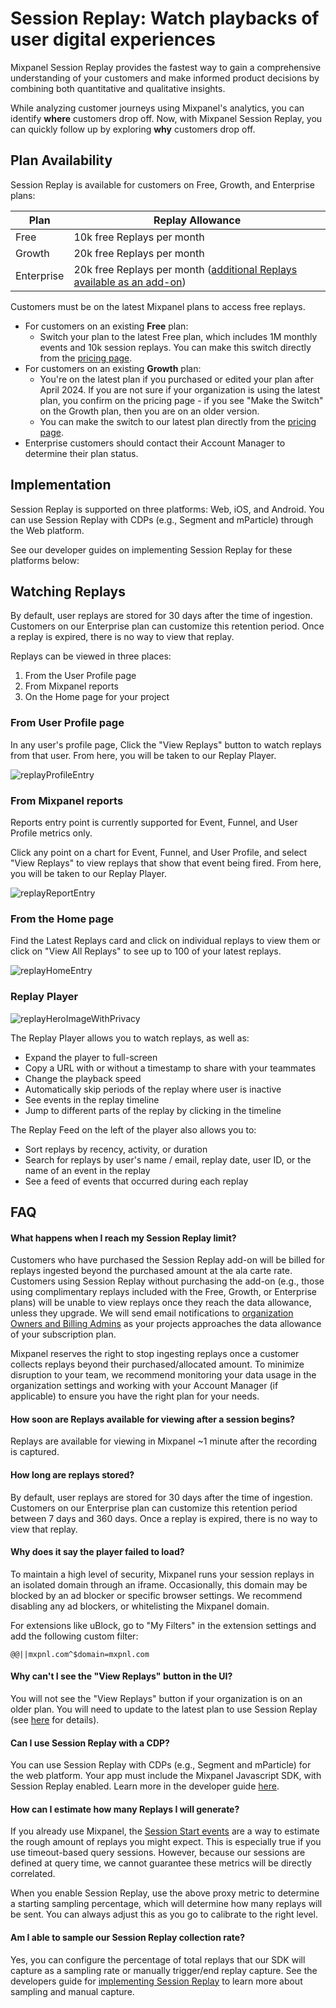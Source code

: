 
# Session Replay: Watch playbacks of user digital experiences

Mixpanel Session Replay provides the fastest way to gain a comprehensive understanding of your customers and make informed product decisions by combining both quantitative and qualitative insights.

While analyzing customer journeys using Mixpanel's analytics, you can identify **where** customers drop off. Now, with Mixpanel Session Replay, you can quickly follow up by exploring **why** customers drop off.

## Plan Availability

Session Replay is available for customers on Free, Growth, and Enterprise plans:

| Plan       | Replay Allowance                                                         |
|------------|--------------------------------------------------------------------------|
| Free       | 10k free Replays per month                                               |
| Growth     | 20k free Replays per month                                               |
| Enterprise | 20k free Replays per month ([additional Replays available as an add-on](https://mixpanel.com/pricing/))|

Customers must be on the latest Mixpanel plans to access free replays.

- For customers on an existing **Free** plan:
    - Switch your plan to the latest Free plan, which includes 1M monthly events and 10k session replays. You can make this switch directly from the [pricing page](https://mixpanel.com/pricing/).
- For customers on an existing **Growth** plan:
    - You're on the latest plan if you purchased or edited your plan after April 2024. If you are not sure if your organization is using the latest plan, you confirm on the pricing page - if you see "Make the Switch" on the Growth plan, then you are on an older version.
    - You can make the switch to our latest plan directly from the [pricing page](https://mixpanel.com/pricing/).
- Enterprise customers should contact their Account Manager to determine their plan status.

## Implementation

Session Replay is supported on three platforms: Web, iOS, and Android. You can use Session Replay with CDPs (e.g., Segment and mParticle) through the Web platform. 

See our developer guides on implementing Session Replay for these platforms below:

<Cards>
  <Cards.Card icon title="Web" href="/docs/session-replay/implement-session-replay/session-replay-web" />
  <Cards.Card icon title="iOS (Beta)" href="/docs/session-replay/implement-session-replay/session-replay-ios" />
  <Cards.Card icon title="Android (Alpha)" href="/docs/session-replay/implement-session-replay/session-replay-android" />
</Cards>

## Watching Replays

<Callout type="info">
By default, user replays are stored for 30 days after the time of ingestion. Customers on our Enterprise plan can customize this retention period. Once a replay is expired, there is no way to view that replay.
</Callout>

Replays can be viewed in three places:

1. From the User Profile page
2. From Mixpanel reports
3. On the Home page for your project

### From User Profile page

In any user's profile page, Click the "View Replays" button to watch replays from that user. From here, you will be taken to our Replay Player.

![replayProfileEntry](/replayProfileEntryPoint.png)

### From Mixpanel reports

<Callout type="info">
  Reports entry point is currently supported for Event, Funnel, and User Profile metrics only.
</Callout>

Click any point on a chart for Event, Funnel, and User Profile, and select "View Replays" to view replays that show that event being fired. From here, you will be taken to our Replay Player. 

![replayReportEntry](/replayReportEntryPoint.png)

### From the Home page

Find the Latest Replays card and click on individual replays to view them or click on "View All Replays" to see up to 100 of your latest replays.

![replayHomeEntry](/replayHomeEntryPoint.png)

### Replay Player

![replayHeroImageWithPrivacy](/replayHeroImageWithPrivacy.png)

The Replay Player allows you to watch replays, as well as:

- Expand the player to full-screen
- Copy a URL with or without a timestamp to share with your teammates
- Change the playback speed
- Automatically skip periods of the replay where user is inactive
- See events in the replay timeline
- Jump to different parts of the replay by clicking in the timeline

The Replay Feed on the left of the player also allows you to:

- Sort replays by recency, activity, or duration
- Search for replays by user's name / email, replay date, user ID, or the name of an event in the replay
- See a feed of events that occurred during each replay

## FAQ

#### What happens when I reach my Session Replay limit?
Customers who have purchased the Session Replay add-on will be billed for replays ingested beyond the purchased amount at the ala carte rate. Customers using Session Replay without purchasing the add-on (e.g., those using complimentary replays included with the Free, Growth, or Enterprise plans) will be unable to view replays once they reach the data allowance, unless they upgrade. We will send email notifications to [organization Owners and Billing Admins](/docs/orgs-and-projects/roles-and-permissions#organization-roles) as your projects approaches the data allowance of your subscription plan.

Mixpanel reserves the right to stop ingesting replays once a customer collects replays beyond their purchased/allocated amount. To minimize disruption to your team, we recommend monitoring your data usage in the organization settings and working with your Account Manager (if applicable) to ensure you have the right plan for your needs.

#### How soon are Replays available for viewing after a session begins?

Replays are available for viewing in Mixpanel ~1 minute after the recording is captured.

#### How long are replays stored?

By default, user replays are stored for 30 days after the time of ingestion. Customers on our Enterprise plan can customize this retention period between 7 days and 360 days. Once a replay is expired, there is no way to view that replay.

#### Why does it say the player failed to load?

To maintain a high level of security, Mixpanel runs your session replays in an isolated domain through an iframe. Occasionally, this domain may be blocked by an ad blocker or specific browser settings. We recommend disabling any ad blockers, or whitelisting the Mixpanel domain.

For extensions like uBlock, go to "My Filters" in the extension settings and add the following custom filter:

```
@@||mxpnl.com^$domain=mxpnl.com
```

#### Why can't I see the "View Replays" button in the UI?

You will not see the "View Replays" button if your organization is on an older plan. You will need to update to the latest plan to use Session Replay (see [here](/docs/session-replay#plan-availability) for details).

#### Can I use Session Replay with a CDP?

You can use Session Replay with CDPs (e.g., Segment and mParticle) for the web platform. Your app must include the Mixpanel Javascript SDK, with Session Replay enabled. Learn more in the developer guide [here](/docs/session-replay/implement-session-replay/session-replay-web#session-replay-with-a-cdp).

#### How can I estimate how many Replays I will generate?

If you already use Mixpanel, the [Session Start events](/docs/features/sessions) are a way to estimate the rough amount of replays you might expect. This is especially true if you use timeout-based query sessions. However, because our sessions are defined at query time, we cannot guarantee these metrics will be directly correlated.

When you enable Session Replay, use the above proxy metric to determine a starting sampling percentage, which will determine how many replays will be sent. You can always adjust this as you go to calibrate to the right level.

#### Am I able to sample our Session Replay collection rate?

Yes, you can configure the percentage of total replays that our SDK will capture as a sampling rate or manually trigger/end replay capture. See the developers guide for [implementing Session Replay](/docs/session-replay/implement-session-replay) to learn more about sampling and manual capture.